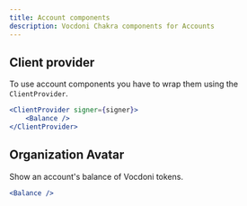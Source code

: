 ```yaml
---
title: Account components
description: Vocdoni Chakra components for Accounts
---
```


## Client provider

To use account components you have to wrap them using the `ClientProvider`.

```jsx
<ClientProvider signer={signer}>
    <Balance />
</ClientProvider>
```

## Organization Avatar

Show an account's balance of Vocdoni tokens.

```jsx live
<Balance />
```
